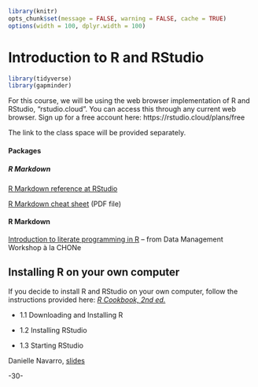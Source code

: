 <!-- 
This file by Martin Monkman 
is licensed under a Creative Commons Attribution 4.0 International License
https://creativecommons.org/licenses/by/4.0/  

The tables of functions are modified from originals by Gina Reynolds,[Tidyverse in Action](https://github.com/EvaMaeRey/tidyverse_in_action)

-->

```r
library(knitr)
opts_chunk$set(message = FALSE, warning = FALSE, cache = TRUE)
options(width = 100, dplyr.width = 100)
```

# Introduction to R and RStudio {#rstudio}


```r

library(tidyverse)
library(gapminder)
```


For this course, we will be using the web browser implementation of R and RStudio, "rstudio.cloud". You can access this through any current web browser. Sign up for a free account here:  https://rstudio.cloud/plans/free

The link to the class space will be provided separately.



#### Packages

##### R Markdown

[R Markdown reference at RStudio](https://rmarkdown.rstudio.com/docs/)

[R Markdown cheat sheet](https://github.com/rstudio/cheatsheets/raw/master/rmarkdown-2.0.pdf) (PDF file)


#### R Markdown

[Introduction to literate programming in R](https://remi-daigle.github.io/2017-CHONe-Data/Rmarkdown.nb.html) -- from Data Management Workshop à la CHONe





## Installing R on your own computer


If you decide to install R and RStudio on your own computer, follow the instructions provided here: [_R Cookbook, 2nd ed._](https://rc2e.com/gettingstarted#recipe-id001)

* 1.1 Downloading and Installing R

* 1.2 Installing RStudio

* 1.3 Starting RStudio


Danielle Navarro, [slides](https://twitter.com/djnavarro/status/1366534788119621635?s=20)


-30-